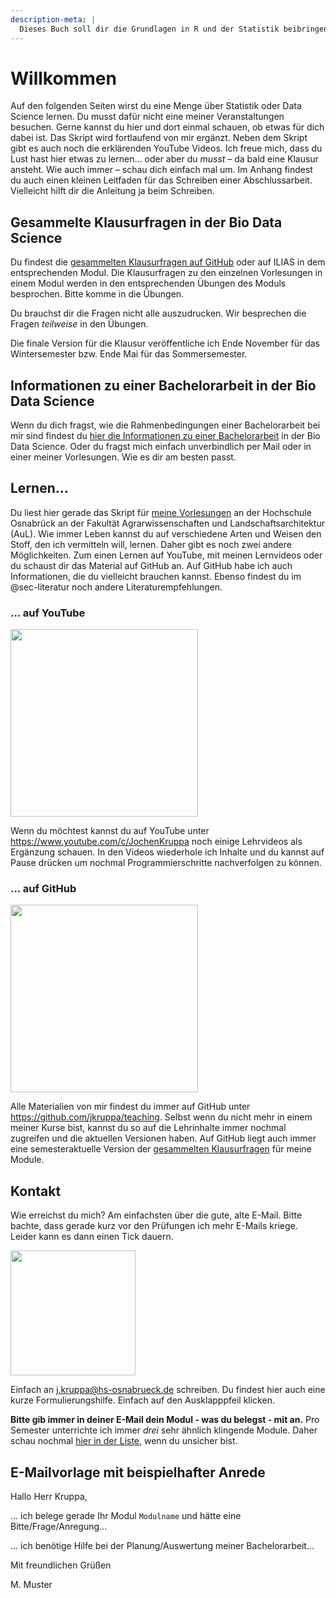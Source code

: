 ```yaml
---
description-meta: |
  Dieses Buch soll dir die Grundlagen in R und der Statistik beibringen
---
```


# Willkommen {.unnumbered}

Auf den folgenden Seiten wirst du eine Menge über Statistik oder Data Science lernen. Du musst dafür nicht eine meiner Veranstaltungen besuchen. Gerne kannst du hier und dort einmal schauen, ob etwas für dich dabei ist. Das Skript wird fortlaufend von mir ergänzt. Neben dem Skript gibt es auch noch die erklärenden YouTube Videos. Ich freue mich, dass du Lust hast hier etwas zu lernen... oder aber du *musst* -- da bald eine Klausur ansteht. Wie auch immer -- schau dich einfach mal um. Im Anhang findest du auch einen kleinen Leitfaden für das Schreiben einer Abschlussarbeit. Vielleicht hilft dir die Anleitung ja beim Schreiben.

::: {.callout-caution collapse="true"}
## Gesammelte Klausurfragen in der Bio Data Science

Du findest die [gesammelten Klausurfragen auf GitHub](https://github.com/jkruppa/exam/blob/main/Gesammelte_Klausurfragen_Bio_Data_Science.pdf) oder auf ILIAS in dem entsprechenden Modul. Die Klausurfragen zu den einzelnen Vorlesungen in einem Modul werden in den entsprechenden Übungen des Moduls besprochen. Bitte komme in die Übungen.

Du brauchst dir die Fragen nicht alle auszudrucken. Wir besprechen die Fragen *teilweise* in den Übungen.

Die finale Version für die Klausur veröffentliche ich Ende November für das Wintersemester bzw. Ende Mai für das Sommersemester.
:::

::: {.callout-caution collapse="true"}
## Informationen zu einer Bachelorarbeit in der Bio Data Science

Wenn du dich fragst, wie die Rahmenbedingungen einer Bachelorarbeit bei mir sind findest du [hier die Informationen zu einer Bachelorarbeit](#sec-bachelorarbeit) in der Bio Data Science. Oder du fragst mich einfach unverbindlich per Mail oder in einer meiner Vorlesungen. Wie es dir am besten passt.
:::

## Lernen...

Du liest hier gerade das Skript für [meine Vorlesungen](#sec-vorlesungen-hs) an der Hochschule Osnabrück an der Fakultät Agrarwissenschaften und Landschaftsarchitektur (AuL). Wie immer Leben kannst du auf verschiedene Arten und Weisen den Stoff, den ich vermitteln will, lernen. Daher gibt es noch zwei andere Möglichkeiten. Zum einen Lernen auf YouTube, mit meinen Lernvideos oder du schaust dir das Material auf GitHub an. Auf GitHub habe ich auch Informationen, die du vielleicht brauchen kannst. Ebenso findest du im @sec-literatur noch andere Literaturempfehlungen.

### ... auf YouTube

![](images/youtube.png){fig-align="center" width="300"}

Wenn du möchtest kannst du auf YouTube unter <https://www.youtube.com/c/JochenKruppa> noch einige Lehrvideos als Ergänzung schauen. In den Videos wiederhole ich Inhalte und du kannst auf Pause drücken um nochmal Programmierschritte nachverfolgen zu können.

### ... auf GitHub

![](images/github.png){fig-align="center" width="300"}

Alle Materialien von mir findest du immer auf GitHub unter <https://github.com/jkruppa/teaching>. Selbst wenn du nicht mehr in einem meiner Kurse bist, kannst du so auf die Lehrinhalte immer nochmal zugreifen und die aktuellen Versionen haben. Auf GitHub liegt auch immer eine semesteraktuelle Version der [gesammelten Klausurfragen](https://github.com/jkruppa/teaching/tree/main/Klausur) für meine Module.

## Kontakt {#sec-contact-mail}

Wie erreichst du mich? Am einfachsten über die gute, alte E-Mail. Bitte bachte, dass gerade kurz vor den Prüfungen ich mehr E-Mails kriege. Leider kann es dann einen Tick dauern.

![](images/mail.png){fig-align="center" width="200"}

Einfach an [j.kruppa\@hs-osnabrueck.de](mailto:j.kruppa@hs-osnabrueck.de){.email} schreiben. Du findest hier auch eine kurze Formulierungshilfe. Einfach auf den Ausklapppfeil klicken.

**Bitte gib immer in deiner E-Mail dein Modul - was du belegst - mit an.** Pro Semester unterrichte ich immer *drei* sehr ähnlich klingende Module. Daher schau nochmal [hier in der Liste](#sec-vorlesungen-hs), wenn du unsicher bist.

::: {.callout-tip collapse="true"}
## E-Mailvorlage mit beispielhafter Anrede

Hallo Herr Kruppa,

... ich belege gerade Ihr Modul `Modulname` und hätte eine Bitte/Frage/Anregung...

... ich benötige Hilfe bei der Planung/Auswertung meiner Bachelorarbeit...

Mit freundlichen Grüßen

M. Muster
:::

